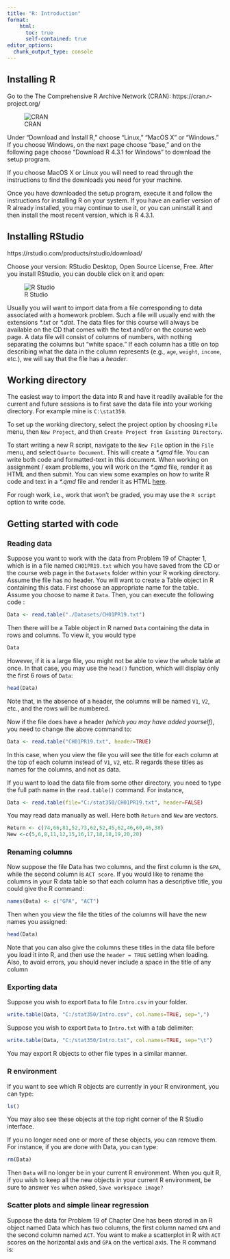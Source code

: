 ```yaml
---
title: "R: Introduction"
format:
    html:
      toc: true
      self-contained: true
editor_options: 
  chunk_output_type: console
---
```


## Installing R

Go to the The Comprehensive R Archive Network (CRAN): https://cran.r-project.org/

![CRAN](Rcran.jpg)

Under "Download and Install R," choose "Linux," "MacOS X" or "Windows." If you choose Windows, on the next page choose "base," and on the following page choose "Download R 4.3.1 for Windows" to download the setup program.

If you choose MacOS X or Linux you will need to read through the instructions to find the downloads you need for your machine.

Once you have downloaded the setup program, execute it and follow the instructions for installing R on your system. If you have an earlier version of R already installed, you may continue to use it, or you can uninstall it and then install the most recent version, which is R 4.3.1.

## Installing RStudio

https://rstudio.com/products/rstudio/download/

Choose your version: RStudio Desktop, Open Source License, Free. After you install RStudio, you can double click on it and open:

![R Studio](Rstudio.jpg)

Usually you will want to import data from a file corresponding to data associated with a homework problem.  Such a file will usually end with the extensions *\*.txt* or *\*.dat*.  The data files for this course will always be available on the CD that comes with the text and/or on the course web page.  A data file will consist of columns of numbers, with nothing separating the columns but “white space.”  If each column has a title on top describing what the data in the column represents (e.g., `age`, `weight`, `income`, etc.), we will say that the file has a *header*.  

## Working directory

The easiest way to import the data into R and have it readily available for the current and future sessions is to first save the data file into your working directory.  For example mine is `C:\stat350`. 

To set up the working directory, select the project option by choosing `File` menu,  then `New Project`, and then `Create Project from Existing Directory`.

To start writing a new R script, navigate to the `New File` option in the `File` menu, and select `Quarto Document`. This will create a *\*.qmd* file. You can write both code and formatted-text in this document. When working on assignment / exam problems, you will work on the *\*.qmd* file, render it as HTML and then submit. You can view some examples on how to write R code and text in a *\*.qmd* file and render it as HTML [here](https://quarto.org/docs/computations/r.html).

For rough work, i.e., work that won't be graded, you may use the `R script` option to write code.

## Getting started with code

### Reading data

Suppose you want to work with the data from Problem 19 of Chapter 1, which is in a file named `CH01PR19.txt` which you have saved from the CD or the course web page in the `Datasets` folder within your R working directory. Assume the file has no header.  You will want to create a Table object in R containing this data.  First choose an appropriate name for the table.  Assume you choose to name it `Data`.  Then, you can execute the following code :

```r
Data <- read.table("./Datasets/CH01PR19.txt")
```

Then there will be a Table object in R named `Data` containing the data in rows and columns.  To view it, you would type

```r
Data
```

However, if it is a large file, you might not be able to view the whole table at once.  In that case, you may use the `head()` function, which will display only the first 6 rows of `Data`:

```r
head(Data)
```

Note that, in the absence of a header, the columns will be named `V1`, `V2`, etc., and the rows will be numbered.

Now if the file does have a header *(which you may have added yourself)*, you need to change the above command to:

```r
Data <- read.table("CH01PR19.txt", header=TRUE)
```

In this case, when you view the file you will see the title for each column at the top of each column instead of `V1`, `V2`, etc.  R regards these titles as names for the columns, and not as data.

If you want to load the data file from some other directory, you need to type the full path name in the `read.table()` command. For instance,

```r
Data <- read.table(file="C:/stat350/CH01PR19.txt", header=FALSE) 
```

You may read data manually as well. Here both `Return` and `New` are vectors. 
```r
Return <- c(74,66,81,52,73,62,52,45,62,46,60,46,38)
New <-c(5,6,8,11,12,15,16,17,18,18,19,20,20)
```

### Renaming columns

Now suppose the file Data has two columns, and the first column is the `GPA`, while the second column is `ACT score`. If you would like to rename the columns in your R data table so that each column has a descriptive title, you could give the R command:

```r
names(Data) <- c("GPA", "ACT")
```

Then when you view the file the titles of the columns will have the new names you assigned:  

```r
head(Data)
```

Note that you can also give the columns these titles in the data file before you load it into R, and then use the `header = TRUE` setting when loading.  Also,  to avoid errors, you should never include a space in the title of any column

### Exporting data

Suppose you wish to export `Data` to file `Intro.csv` in your folder. 

```r
write.table(Data, "C:/stat350/Intro.csv", col.names=TRUE, sep=",")
```

Suppose you wish to export `Data` to `Intro.txt` with a tab delimiter:

```r
write.table(Data, "C:/stat350/Intro.txt", col.names=TRUE, sep="\t")
```

You may export R objects to other file types in a similar manner.

### R environment


If you want to see which R objects are currently in your R environment, you can type:

```r
ls()
```

You may also see these objects at the top right corner of the R Studio interface.

If you no longer need one or more of these objects, you can remove them.  For instance, if you are done with Data, you can type:

```r
rm(Data)
```

Then `Data` will no longer be in your current R environment.  When you quit R, if you wish to keep all the new objects in your current R environment, be sure to answer `Yes` when asked, `Save workspace image?`

### Scatter plots and simple linear regression

Suppose the data for Problem 19 of Chapter One has been stored in an R object named Data which has two columns, the first column named `GPA` and the second column named `ACT`. You want to make a scatterplot in R with `ACT` scores on the horizontal axis and `GPA` on the vertical axis.  The R command is:
